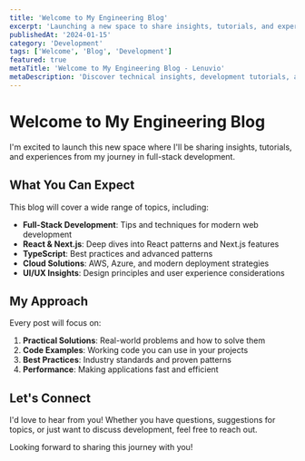 ```yaml
---
title: 'Welcome to My Engineering Blog'
excerpt: 'Launching a new space to share insights, tutorials, and experiences from the world of full-stack development.'
publishedAt: '2024-01-15'
category: 'Development'
tags: ['Welcome', 'Blog', 'Development']
featured: true
metaTitle: 'Welcome to My Engineering Blog - Lenuvio'
metaDescription: 'Discover technical insights, development tutorials, and industry trends in my new engineering blog.'
---
```


# Welcome to My Engineering Blog

I'm excited to launch this new space where I'll be sharing insights, tutorials, and experiences from my journey in full-stack development.

## What You Can Expect

This blog will cover a wide range of topics, including:

- **Full-Stack Development**: Tips and techniques for modern web development
- **React & Next.js**: Deep dives into React patterns and Next.js features
- **TypeScript**: Best practices and advanced patterns
- **Cloud Solutions**: AWS, Azure, and modern deployment strategies
- **UI/UX Insights**: Design principles and user experience considerations

## My Approach

Every post will focus on:

1. **Practical Solutions**: Real-world problems and how to solve them
2. **Code Examples**: Working code you can use in your projects
3. **Best Practices**: Industry standards and proven patterns
4. **Performance**: Making applications fast and efficient

## Let's Connect

I'd love to hear from you! Whether you have questions, suggestions for topics, or just want to discuss development, feel free to reach out.

Looking forward to sharing this journey with you!
